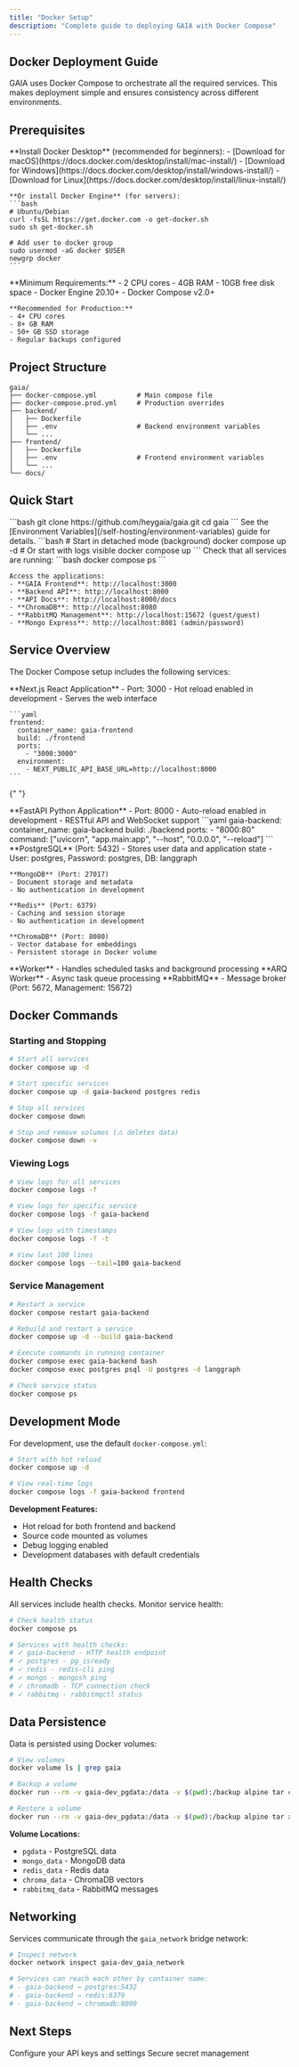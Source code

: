 ```yaml
---
title: "Docker Setup"
description: "Complete guide to deploying GAIA with Docker Compose"
---
```


## Docker Deployment Guide

GAIA uses Docker Compose to orchestrate all the required services. This makes deployment simple and ensures consistency across different environments.

## Prerequisites

<AccordionGroup>
  <Accordion icon="docker" title="Docker Installation">
    **Install Docker Desktop** (recommended for beginners):
    - [Download for macOS](https://docs.docker.com/desktop/install/mac-install/)
    - [Download for Windows](https://docs.docker.com/desktop/install/windows-install/)
    - [Download for Linux](https://docs.docker.com/desktop/install/linux-install/)

    **Or install Docker Engine** (for servers):
    ```bash
    # Ubuntu/Debian
    curl -fsSL https://get.docker.com -o get-docker.sh
    sudo sh get-docker.sh

    # Add user to docker group
    sudo usermod -aG docker $USER
    newgrp docker
    ```

  </Accordion>

  <Accordion icon="server" title="System Requirements">
    **Minimum Requirements:**
    - 2 CPU cores
    - 4GB RAM
    - 10GB free disk space
    - Docker Engine 20.10+
    - Docker Compose v2.0+

    **Recommended for Production:**
    - 4+ CPU cores
    - 8+ GB RAM
    - 50+ GB SSD storage
    - Regular backups configured

  </Accordion>
</AccordionGroup>

## Project Structure

```
gaia/
├── docker-compose.yml          # Main compose file
├── docker-compose.prod.yml     # Production overrides
├── backend/
│   ├── Dockerfile
│   ├── .env                    # Backend environment variables
│   └── ...
├── frontend/
│   ├── Dockerfile
│   ├── .env                    # Frontend environment variables
│   └── ...
└── docs/
```

## Quick Start

<Steps>
  <Step title="Clone and Navigate">
    ```bash
    git clone https://github.com/heygaia/gaia.git
    cd gaia
    ```
  </Step>

<Step title="Configure Environment">
  See the [Environment Variables](/self-hosting/environment-variables) guide for
  details.
</Step>

<Step title="Start All Services">
  ```bash 
  # Start in detached mode (background)
   docker compose up -d 
  # Or start with logs visible
   docker compose up
  ```
</Step>

  <Step title="Verify Deployment">
    Check that all services are running:
    ```bash
    docker compose ps
    ```
    
    Access the applications:
    - **GAIA Frontend**: http://localhost:3000
    - **Backend API**: http://localhost:8000
    - **API Docs**: http://localhost:8000/docs
    - **ChromaDB**: http://localhost:8080
    - **RabbitMQ Management**: http://localhost:15672 (guest/guest)
    - **Mongo Express**: http://localhost:8081 (admin/password)
  </Step>
</Steps>

## Service Overview

The Docker Compose setup includes the following services:

<AccordionGroup>
  <Accordion icon="react" title="Frontend (gaia-frontend)">
    **Next.js React Application**
    - Port: 3000
    - Hot reload enabled in development
    - Serves the web interface
    
    ```yaml
    frontend:
      container_name: gaia-frontend
      build: ./frontend
      ports:
        - "3000:3000"
      environment:
        - NEXT_PUBLIC_API_BASE_URL=http://localhost:8000
    ```
  </Accordion>

{" "}

<Accordion icon="server" title="Backend (gaia-backend)">
  **FastAPI Python Application** - Port: 8000 - Auto-reload enabled in
  development - RESTful API and WebSocket support ```yaml gaia-backend:
  container_name: gaia-backend build: ./backend ports: - "8000:80" command:
  ["uvicorn", "app.main:app", "--host", "0.0.0.0", "--reload"] ```
</Accordion>

  <Accordion icon="database" title="Databases">
    **PostgreSQL** (Port: 5432)
    - Stores user data and application state
    - User: postgres, Password: postgres, DB: langgraph

    **MongoDB** (Port: 27017)
    - Document storage and metadata
    - No authentication in development

    **Redis** (Port: 6379)
    - Caching and session storage
    - No authentication in development

    **ChromaDB** (Port: 8080)
    - Vector database for embeddings
    - Persistent storage in Docker volume

  </Accordion>

  <Accordion title="Background Workers">
    **Worker** - Handles scheduled tasks and background processing
    **ARQ Worker** - Async task queue processing
    **RabbitMQ** - Message broker (Port: 5672, Management: 15672)
  </Accordion>
</AccordionGroup>

## Docker Commands

### Starting and Stopping

```bash
# Start all services
docker compose up -d

# Start specific services
docker compose up -d gaia-backend postgres redis

# Stop all services
docker compose down

# Stop and remove volumes (⚠️ deletes data)
docker compose down -v
```

### Viewing Logs

```bash
# View logs for all services
docker compose logs -f

# View logs for specific service
docker compose logs -f gaia-backend

# View logs with timestamps
docker compose logs -f -t

# View last 100 lines
docker compose logs --tail=100 gaia-backend
```

### Service Management

```bash
# Restart a service
docker compose restart gaia-backend

# Rebuild and restart a service
docker compose up -d --build gaia-backend

# Execute commands in running container
docker compose exec gaia-backend bash
docker compose exec postgres psql -U postgres -d langgraph

# Check service status
docker compose ps
```

## Development Mode

For development, use the default `docker-compose.yml`:

```bash
# Start with hot reload
docker compose up -d

# View real-time logs
docker compose logs -f gaia-backend frontend
```

**Development Features:**

- Hot reload for both frontend and backend
- Source code mounted as volumes
- Debug logging enabled
- Development databases with default credentials

## Health Checks

All services include health checks. Monitor service health:

```bash
# Check health status
docker compose ps

# Services with health checks:
# ✓ gaia-backend - HTTP health endpoint
# ✓ postgres - pg_isready
# ✓ redis - redis-cli ping
# ✓ mongo - mongosh ping
# ✓ chromadb - TCP connection check
# ✓ rabbitmq - rabbitmqctl status
```

## Data Persistence

Data is persisted using Docker volumes:

```bash
# View volumes
docker volume ls | grep gaia

# Backup a volume
docker run --rm -v gaia-dev_pgdata:/data -v $(pwd):/backup alpine tar czf /backup/postgres-backup.tar.gz -C /data .

# Restore a volume
docker run --rm -v gaia-dev_pgdata:/data -v $(pwd):/backup alpine tar xzf /backup/postgres-backup.tar.gz -C /data
```

**Volume Locations:**

- `pgdata` - PostgreSQL data
- `mongo_data` - MongoDB data
- `redis_data` - Redis data
- `chroma_data` - ChromaDB vectors
- `rabbitmq_data` - RabbitMQ messages

## Networking

Services communicate through the `gaia_network` bridge network:

```bash
# Inspect network
docker network inspect gaia-dev_gaia_network

# Services can reach each other by container name:
# - gaia-backend → postgres:5432
# - gaia-backend → redis:6379
# - gaia-backend → chromadb:8000
```


## Next Steps

<CardGroup cols={2}>
  <Card
    title="Environment Variables"
    icon="gear"
    href="/self-hosting/environment-variables"
  >
    Configure your API keys and settings
  </Card>
  <Card
    title="Infisical Setup"
    icon="shield-check"
    href="/self-hosting/infisical-setup"
  >
    Secure secret management
  </Card>
</CardGroup>
